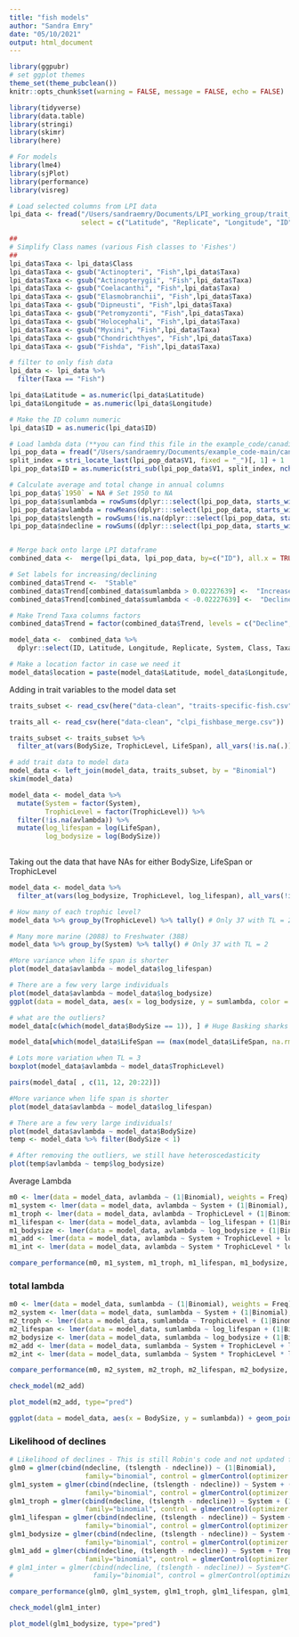 ```yaml
---
title: "fish models"
author: "Sandra Emry"
date: "05/10/2021"
output: html_document
---
```



```r
library(ggpubr)
# set ggplot themes 
theme_set(theme_pubclean())
knitr::opts_chunk$set(warning = FALSE, message = FALSE, echo = FALSE) 

library(tidyverse)
library(data.table)
library(stringi)
library(skimr)
library(here)

# For models
library(lme4)
library(sjPlot)
library(performance)
library(visreg)
```

```r
# Load selected columns from LPI data
lpi_data <- fread("/Users/sandraemry/Documents/LPI_working_group/trait_based/trait_data_hunting/data-raw/CIEE_LPI_dataset.csv", na.strings = "NA", 
                  select = c("Latitude", "Replicate", "Longitude", "ID", "System", "Class", "Binomial", "Common_name"))

##
# Simplify Class names (various Fish classes to 'Fishes')
##
lpi_data$Taxa <- lpi_data$Class 
lpi_data$Taxa <- gsub("Actinopteri", "Fish",lpi_data$Taxa)
lpi_data$Taxa <- gsub("Actinopterygii", "Fish",lpi_data$Taxa)
lpi_data$Taxa <- gsub("Coelacanthi", "Fish",lpi_data$Taxa)
lpi_data$Taxa <- gsub("Elasmobranchii", "Fish",lpi_data$Taxa)
lpi_data$Taxa <- gsub("Dipneusti", "Fish",lpi_data$Taxa)
lpi_data$Taxa <- gsub("Petromyzonti", "Fish",lpi_data$Taxa)
lpi_data$Taxa <- gsub("Holocephali", "Fish",lpi_data$Taxa)
lpi_data$Taxa <- gsub("Myxini", "Fish",lpi_data$Taxa)
lpi_data$Taxa <- gsub("Chondrichthyes", "Fish",lpi_data$Taxa)
lpi_data$Taxa <- gsub("Fishda", "Fish",lpi_data$Taxa)

# filter to only fish data
lpi_data <- lpi_data %>% 
  filter(Taxa == "Fish")

lpi_data$Latitude = as.numeric(lpi_data$Latitude)
lpi_data$Longitude = as.numeric(lpi_data$Longitude)

# Make the ID column numeric
lpi_data$ID = as.numeric(lpi_data$ID)

# Load lambda data (**you can find this file in the example_code/canadian_poplevel/ folder **)
lpi_pop_data = fread("/Users/sandraemry/Documents/example_code-main/canadian_poplevel/all_canada_pops_poplevel.csv_pops_lambda.csv", na.strings = "NA")
split_index = stri_locate_last(lpi_pop_data$V1, fixed = "_")[, 1] + 1
lpi_pop_data$ID = as.numeric(stri_sub(lpi_pop_data$V1, split_index, nchar(lpi_pop_data$V1)))

# Calculate average and total change in annual columns
lpi_pop_data$`1950` = NA # Set 1950 to NA
lpi_pop_data$sumlambda = rowSums(dplyr:::select(lpi_pop_data, starts_with(c("19", "20"))), na.rm = T)
lpi_pop_data$avlambda = rowMeans(dplyr:::select(lpi_pop_data, starts_with(c("19", "20"))), na.rm = T)
lpi_pop_data$tslength = rowSums(!is.na(dplyr:::select(lpi_pop_data, starts_with(c("19", "20")))), na.rm = T)
lpi_pop_data$ndecline = rowSums((dplyr:::select(lpi_pop_data, starts_with(c("19", "20"))) < 0), na.rm = T)


# Merge back onto large LPI dataframe
combined_data <-  merge(lpi_data, lpi_pop_data, by=c("ID"), all.x = TRUE)

# Set labels for increasing/declining
combined_data$Trend <-  "Stable"
combined_data$Trend[combined_data$sumlambda > 0.02227639] <-  "Increase" # Overall change of >5%
combined_data$Trend[combined_data$sumlambda < -0.02227639] <-  "Decline" # Overall decline of <5%

# Make Trend Taxa columns factors 
combined_data$Trend = factor(combined_data$Trend, levels = c("Decline", "Stable", "Increase"))

model_data <-  combined_data %>%
  dplyr::select(ID, Latitude, Longitude, Replicate, System, Class, Taxa, Binomial, Common_name, Freq, sumlambda, avlambda,Trend, tslength, ndecline)

# Make a location factor in case we need it
model_data$location = paste(model_data$Latitude, model_data$Longitude, sep = ",")

```


Adding in trait variables to the model data set 
```r
traits_subset <- read_csv(here("data-clean", "traits-specific-fish.csv"))

traits_all <- read_csv(here("data-clean", "clpi_fishbase_merge.csv"))

traits_subset <- traits_subset %>% 
  filter_at(vars(BodySize, TrophicLevel, LifeSpan), all_vars(!is.na(.))) # use complete.cases

# add trait data to model data 
model_data <- left_join(model_data, traits_subset, by = "Binomial")
skim(model_data)

model_data <- model_data %>% 
  mutate(System = factor(System),
         TrophicLevel = factor(TrophicLevel)) %>% 
  filter(!is.na(avlambda)) %>% 
  mutate(log_lifespan = log(LifeSpan),
         log_bodysize = log(BodySize))
  
```


Taking out the data that have NAs for either BodySize, LifeSpan or TrophicLevel 

```r
model_data <- model_data %>% 
  filter_at(vars(log_bodysize, TrophicLevel, log_lifespan), all_vars(!is.na(.))) # use complete.cases

# How many of each trophic level?
model_data %>% group_by(TrophicLevel) %>% tally() # Only 37 with TL = 2

# Many more marine (2088) to Freshwater (388)
model_data %>% group_by(System) %>% tally() # Only 37 with TL = 2

#More variance when life span is shorter
plot(model_data$avlambda ~ model_data$log_lifespan)

# There are a few very large individuals
plot(model_data$avlambda ~ model_data$log_bodysize)
ggplot(data = model_data, aes(x = log_bodysize, y = sumlambda, color = TrophicLevel)) + geom_point()

# what are the outliers?
model_data[c(which(model_data$BodySize == 1)), ] # Huge Basking sharks

model_data[which(model_data$LifeSpan == (max(model_data$LifeSpan, na.rm = TRUE))), ] # Very old Greenland Sharks 

# Lots more variation when TL = 3
boxplot(model_data$avlambda ~ model_data$TrophicLevel)

pairs(model_data[ , c(11, 12, 20:22)])  

#More variance when life span is shorter
plot(model_data$avlambda ~ model_data$log_lifespan)

# There are a few very large individuals!
plot(model_data$avlambda ~ model_data$BodySize)
temp <- model_data %>% filter(BodySize < 1)

# After removing the outliers, we still have heteroscedasticity 
plot(temp$avlambda ~ temp$log_bodysize)


```



Average Lambda

```r

m0 <- lmer(data = model_data, avlambda ~ (1|Binomial), weights = Freq)
m1_system <- lmer(data = model_data, avlambda ~ System + (1|Binomial), weights = Freq)
m1_troph <- lmer(data = model_data, avlambda ~ TrophicLevel + (1|Binomial), weights = Freq)
m1_lifespan <- lmer(data = model_data, avlambda ~ log_lifespan + (1|Binomial), weights = Freq)
m1_bodysize <- lmer(data = model_data, avlambda ~ log_bodysize + (1|Binomial), weights = Freq)
m1_add <- lmer(data = model_data, avlambda ~ System + TrophicLevel + log_lifespan + log_bodysize + (1|Binomial), weights = Freq)
m1_int <- lmer(data = model_data, avlambda ~ System * TrophicLevel * log_lifespan * log_bodysize + (1|Binomial), weights = Freq) # rank deficient 

compare_performance(m0, m1_system, m1_troph, m1_lifespan, m1_bodysize, m1_add, m1_int)


```

### total lambda 

```r

m0 <- lmer(data = model_data, sumlambda ~ (1|Binomial), weights = Freq)
m2_system <- lmer(data = model_data, sumlambda ~ System + (1|Binomial), weights = Freq)
m2_troph <- lmer(data = model_data, sumlambda ~ TrophicLevel + (1|Binomial), weights = Freq)
m2_lifespan <- lmer(data = model_data, sumlambda ~ log_lifespan + (1|Binomial), weights = Freq)
m2_bodysize <- lmer(data = model_data, sumlambda ~ log_bodysize + (1|Binomial), weights = Freq)
m2_add <- lmer(data = model_data, sumlambda ~ System + TrophicLevel + log_lifespan + log_bodysize + (1|Binomial), weights = Freq)
m2_int <- lmer(data = model_data, sumlambda ~ System * TrophicLevel * log_lifespan * log_bodysize + (1|Binomial), weights = Freq) # rank deficient 

compare_performance(m0, m2_system, m2_troph, m2_lifespan, m2_bodysize, m2_add, m2_int)

check_model(m2_add)

plot_model(m2_add, type="pred")

ggplot(data = model_data, aes(x = BodySize, y = sumlambda)) + geom_point()

```

### Likelihood of declines
```r
# Likelihood of declines - This is still Robin's code and not updated for fish 
glm0 = glmer(cbind(ndecline, (tslength - ndecline)) ~ (1|Binomial),  
                   family="binomial", control = glmerControl(optimizer = "bobyqa"), data = model_data)
glm1_system = glmer(cbind(ndecline, (tslength - ndecline)) ~ System + (1|Binomial) + System,  
                   family="binomial", control = glmerControl(optimizer = "bobyqa"), data = model_data)
glm1_troph = glmer(cbind(ndecline, (tslength - ndecline)) ~ System + (1|Binomial) + TrophicLevel,  
                   family="binomial", control = glmerControl(optimizer = "bobyqa"), data = model_data)
glm1_lifespan = glmer(cbind(ndecline, (tslength - ndecline)) ~ System + (1|Binomial) + log_lifespan,  
                   family="binomial", control = glmerControl(optimizer = "bobyqa"), data = model_data)
glm1_bodysize = glmer(cbind(ndecline, (tslength - ndecline)) ~ System + (1|Binomial) + log_bodysize,  
                   family="binomial", control = glmerControl(optimizer = "bobyqa"), data = model_data)
glm1_add = glmer(cbind(ndecline, (tslength - ndecline)) ~ System + TrophicLevel + log_bodysize + log_lifespan + (1|Binomial),  
                   family="binomial", control = glmerControl(optimizer = "bobyqa"), data = model_data)
# glm1_inter = glmer(cbind(ndecline, (tslength - ndecline)) ~ System*Class + (1|Binomial),  
#                    family="binomial", control = glmerControl(optimizer = "bobyqa"), data = model_data)

compare_performance(glm0, glm1_system, glm1_troph, glm1_lifespan, glm1_bodysize, glm1_add)

check_model(glm1_inter)

plot_model(glm1_bodysize, type="pred")
```

